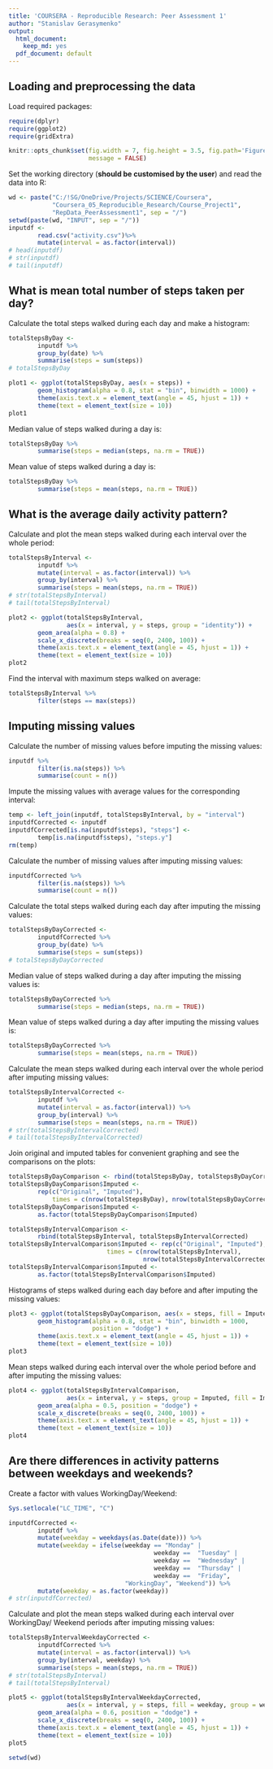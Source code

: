 ```yaml
---
title: 'COURSERA - Reproducible Research: Peer Assessment 1'
author: "Stanislav Gerasymenko"
output:
  html_document:
    keep_md: yes
  pdf_document: default
---
```



## Loading and preprocessing the data

Load required packages:
```r
require(dplyr)
require(ggplot2)
require(gridExtra)
```

```r
knitr::opts_chunk$set(fig.width = 7, fig.height = 3.5, fig.path='Figures/', 
                      message = FALSE)
```

Set the working directory (**should be customised by the user**) and read the
data into R:
```r
wd <- paste("C:/!SG/OneDrive/Projects/SCIENCE/Coursera",
            "Coursera_05_Reproducible_Research/Course_Project1",
            "RepData_PeerAssessment1", sep = "/")
setwd(paste(wd, "INPUT", sep = "/"))
inputdf <- 
        read.csv("activity.csv")%>%
        mutate(interval = as.factor(interval))
# head(inputdf)
# str(inputdf)
# tail(inputdf)

```


## What is mean total number of steps taken per day?

Calculate the total steps walked during each day and make a histogram:
```r
totalStepsByDay <-
        inputdf %>%
        group_by(date) %>%
        summarise(steps = sum(steps))
# totalStepsByDay
```

```r
plot1 <- ggplot(totalStepsByDay, aes(x = steps)) + 
        geom_histogram(alpha = 0.8, stat = "bin", binwidth = 1000) +
        theme(axis.text.x = element_text(angle = 45, hjust = 1)) +
        theme(text = element_text(size = 10))
plot1
```

Median value of steps walked during a day is:
```r
totalStepsByDay %>%
        summarise(steps = median(steps, na.rm = TRUE))
```

Mean value of steps walked during a day is:
```r
totalStepsByDay %>%
        summarise(steps = mean(steps, na.rm = TRUE))
```


## What is the average daily activity pattern?

Calculate and plot the mean steps walked during each interval over the 
whole period:
```r
totalStepsByInterval <-
        inputdf %>%
        mutate(interval = as.factor(interval)) %>%
        group_by(interval) %>%
        summarise(steps = mean(steps, na.rm = TRUE))
# str(totalStepsByInterval)
# tail(totalStepsByInterval)

```

```r
plot2 <- ggplot(totalStepsByInterval, 
                aes(x = interval, y = steps, group = "identity")) + 
        geom_area(alpha = 0.8) + 
        scale_x_discrete(breaks = seq(0, 2400, 100)) +
        theme(axis.text.x = element_text(angle = 45, hjust = 1)) +
        theme(text = element_text(size = 10))
plot2

```

Find the interval with maximum steps walked on average:
```r
totalStepsByInterval %>%
        filter(steps == max(steps))

```

## Imputing missing values

Calculate the number of missing values before imputing the missing values:
```r
inputdf %>%
        filter(is.na(steps)) %>%
        summarise(count = n())

```

Impute the missing values with average values for the corresponding interval:
```r
temp <- left_join(inputdf, totalStepsByInterval, by = "interval")
inputdfCorrected <- inputdf
inputdfCorrected[is.na(inputdf$steps), "steps"] <- 
        temp[is.na(inputdf$steps), "steps.y"]
rm(temp)

```

Calculate the number of missing values after imputing missing values:
```r
inputdfCorrected %>%
        filter(is.na(steps)) %>%
        summarise(count = n())
```

Calculate the total steps walked during each day after imputing the missing 
values:
```r
totalStepsByDayCorrected <-
        inputdfCorrected %>%
        group_by(date) %>%
        summarise(steps = sum(steps))
# totalStepsByDayCorrected
```

Median value of steps walked during a day after imputing the missing values is:
```r
totalStepsByDayCorrected %>%
        summarise(steps = median(steps, na.rm = TRUE))
```

Mean value of steps walked during a day after imputing the missing values is:
```r
totalStepsByDayCorrected %>%
        summarise(steps = mean(steps, na.rm = TRUE))
```

Calculate the mean steps walked during each interval over the whole period after
imputing missing values:
```r
totalStepsByIntervalCorrected <-
        inputdf %>%
        mutate(interval = as.factor(interval)) %>%
        group_by(interval) %>%
        summarise(steps = mean(steps, na.rm = TRUE))
# str(totalStepsByIntervalCorrected)
# tail(totalStepsByIntervalCorrected)

```

Join original and imputed tables for convenient graphing and see the
comparisons on the plots:
```r
totalStepsByDayComparison <- rbind(totalStepsByDay, totalStepsByDayCorrected)
totalStepsByDayComparison$Imputed <- 
        rep(c("Original", "Imputed"), 
            times = c(nrow(totalStepsByDay), nrow(totalStepsByDayCorrected)))
totalStepsByDayComparison$Imputed <- 
        as.factor(totalStepsByDayComparison$Imputed)

totalStepsByIntervalComparison <- 
        rbind(totalStepsByInterval, totalStepsByIntervalCorrected)
totalStepsByIntervalComparison$Imputed <- rep(c("Original", "Imputed"),
                           times = c(nrow(totalStepsByInterval),
                                     nrow(totalStepsByIntervalCorrected)))
totalStepsByIntervalComparison$Imputed <- 
        as.factor(totalStepsByIntervalComparison$Imputed)

```

Histograms of steps walked during each day before and after imputing the missing
values:  
```r
plot3 <- ggplot(totalStepsByDayComparison, aes(x = steps, fill = Imputed)) + 
        geom_histogram(alpha = 0.8, stat = "bin", binwidth = 1000, 
                       position = "dodge") +
        theme(axis.text.x = element_text(angle = 45, hjust = 1)) +
        theme(text = element_text(size = 10))
plot3

```

Mean steps walked during each interval over the whole period before and after 
imputing the missing values:          
```r
plot4 <- ggplot(totalStepsByIntervalComparison, 
                aes(x = interval, y = steps, group = Imputed, fill = Imputed)) + 
        geom_area(alpha = 0.5, position = "dodge") + 
        scale_x_discrete(breaks = seq(0, 2400, 100)) +
        theme(axis.text.x = element_text(angle = 45, hjust = 1)) +
        theme(text = element_text(size = 10))
plot4

```

## Are there differences in activity patterns between weekdays and weekends?

Create a factor with values WorkingDay/Weekend:
```r
Sys.setlocale("LC_TIME", "C")

inputdfCorrected <-
        inputdf %>%
        mutate(weekday = weekdays(as.Date(date))) %>%
        mutate(weekday = ifelse(weekday == "Monday" | 
                                        weekday ==  "Tuesday" |
                                        weekday ==  "Wednesday" |
                                        weekday ==  "Thursday" | 
                                        weekday ==  "Friday", 
                                "WorkingDay", "Weekend")) %>%
        mutate(weekday = as.factor(weekday))
# str(inputdfCorrected)

```

Calculate and plot the mean steps walked during each interval 
over WorkingDay/ Weekend periods after imputing missing values:
```r
totalStepsByIntervalWeekdayCorrected <-
        inputdfCorrected %>%
        mutate(interval = as.factor(interval)) %>%
        group_by(interval, weekday) %>%
        summarise(steps = mean(steps, na.rm = TRUE))
# str(totalStepsByInterval)
# tail(totalStepsByInterval)

```

```r
plot5 <- ggplot(totalStepsByIntervalWeekdayCorrected, 
                aes(x = interval, y = steps, fill = weekday, group = weekday)) + 
        geom_area(alpha = 0.6, position = "dodge") + 
        scale_x_discrete(breaks = seq(0, 2400, 100)) +
        theme(axis.text.x = element_text(angle = 45, hjust = 1)) +
        theme(text = element_text(size = 10))
plot5

```

```r
setwd(wd)
```